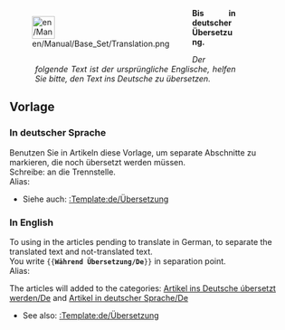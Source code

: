<noinclude>

</noinclude>
<div style="width: 400px; margin: .5cm 0; clear: left"><div style="float: left">[[File:en/Manual/Base Set/Translation.png|40px|left]]</div>
<div class="plainlinks" style="margin-left: 1.2cm; text-align: justify"><p style="border-bottom: 1px solid #8888aa">'''Bis in deutscher Übersetzung.'''</p>
<p style="font-size: 90%">''Der folgende Text ist der ursprüngliche Englische, helfen Sie bitte, den Text ins Deutsche zu übersetzen.''</p></div></div>
<includeonly>{{{1|[[Category:de/Manual/Base Set/Artikel, welche in die deutsche Sprache übersetzt werden]]}}}</includeonly><noinclude>
== Vorlage ==
=== In deutscher Sprache ===
Benutzen Sie in Artikeln diese Vorlage, um separate Abschnitte zu markieren, die noch übersetzt werden müssen.<br/>
Schreibe: {{en/C|<nowiki>{{de/Während Übersetzung}}</nowiki>|}} an die Trennstelle. <br/>
Alias: {{en/C|<nowiki>{{de/Während Übersetzung}}</nowiki>|}}

* Siehe auch: [[:Template:de/Übersetzung]]

=== In English ===
To using in the articles pending to translate in German, to separate the translated text and not-translated text.<br/>
You write <code><nowiki>{{</nowiki>'''Während Übersetzung/De'''<nowiki>}}</nowiki></code> in separation point.<br/>
Alias: {{en/C|<nowiki>{{de/Während Übersetzung}}</nowiki>|}}

The articles will added to the categories: [[:Category:de/Manual/Base Set/Artikel, welche in die deutsche Sprache übersetzt werden|Artikel ins Deutsche úbersetzt werden/De]] and [[:Category:de/Artikel in deutscher Sprache|Artikel in deutscher Sprache/De]]

* See also: [[:Template:de/Übersetzung]]


</noinclude>